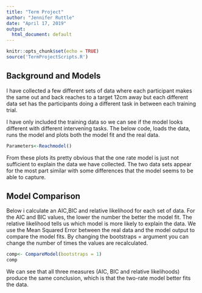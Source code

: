 ```yaml
---
title: "Term Project"
author: "Jennifer Ruttle"
date: "April 17, 2019"
output:
  html_document: default
---
```


```r
knitr::opts_chunk$set(echo = TRUE)
source('TermProjectScripts.R')
```

## Background and Models
I have collected a few different sets of data where each participant makes the same out and back reaches to a target 12cm away but each different data set has the participants doing a different task in between each training trial. 

I have only included the training data so we can see if the model looks different with different intervening tasks. The below code, loads the data, runs the model and plots both the model fit and the real data. 


```r
Parameters<-Reachmodel()
```

From these plots its pretty obvious that the one rate model is just not sufficient to explain the data we have collected. The two data sets appear for the most part similar with some differences that the model seems to be able to capture. 


## Model Comparison
Below i calculate an AIC,BIC and relative likelihood for each set of data.  For the AIC and BIC values, the lower the number the better the model fit. The relative likelihood tells us which model is more likely to explain the data. We use the Mean Squared Error between the real data and the model output to compare the model fits. By changing the bootstraps = argument you can change the number of times the values are recalculated.  


```r
comp<- CompareModel(bootstraps = 1)
comp
```

We can see that all three measures (AIC, BIC and relative likelihoods) produce the same conclusion, which is that the two-rate model better fits the data. 

